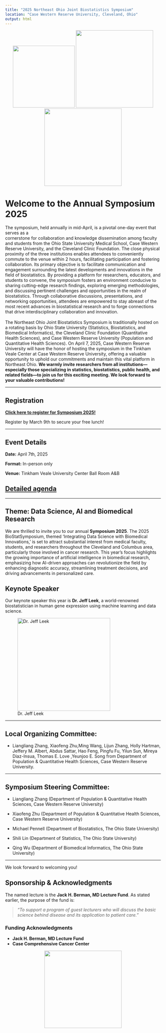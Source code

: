 ```yaml
---
title: "2025 Northeast Ohio Joint Biostatistics Symposium"
location: "Case Western Reserve University, Cleveland, Ohio"
output: html
---
```


<!-- Add the CWRU logo at the top -->

::: {style="text-align: center;"}
<img src="/ccf.jpg" width="200px"/> <img src="/cwru.jpeg" width="250px"/><img src="/osu.jpg" width="250px"/>
:::

# Welcome to the Annual Symposium 2025

The symposium, held annually in mid-April, is a pivotal one-day event that serves as a\
cornerstone for collaboration and knowledge dissemination among faculty and students from the Ohio State University Medical School, Case Western Reserve University, and the Cleveland Clinic Foundation. The close physical proximity of the three institutions enables attendees to conveniently commute to the venue within 2 hours, facilitating participation and fostering collaboration. Its primary objective is to facilitate communication and engagement surrounding the latest developments and innovations in the field of biostatistics. By providing a platform for researchers, educators, and students to convene, the symposium fosters an environment conducive to sharing cutting-edge research findings, exploring emerging methodologies, and discussing pertinent challenges and opportunities in the realm of biostatistics. Through collaborative discussions, presentations, and networking opportunities, attendees are empowered to stay abreast of the most recent advances in biostatistical research and to forge connections that drive interdisciplinary collaboration and innovation.\
\
The Northeast Ohio Joint Biostatistics Symposium is traditionally hosted on a rotating basis by Ohio State University (Statistics, Biostatistics, and Biomedical Informatics), the Cleveland Clinic Foundation (Quantitative Health Sciences), and Case Western Reserve University (Population and Quantitative Health Sciences). On April 7, 2025, Case Western Reserve University will have the honor of hosting the symposium in the Tinkham Veale Center at Case Western Reserve University, offering a valuable opportunity to uphold our commitments and maintain this vital platform in Northeast Ohio. **We warmly invite researchers from all institutions—especially those specializing in statistics, biostatistics, public health, and related fields—to join us for this exciting meeting. We look forward to your valuable contributions!**

----------------------------------------------------------------------------------

## Registration

[**Click here to register for Symposium 2025!**](https://docs.google.com/forms/d/1ffdseLSD7huGeLGM9XA5rOT_QWahWa48HFMJgIoB1sA/edit)

Register by March 9th to secure your free lunch!

----------------------------------------------------------------------------------

## Event Details

**Date:** April 7th, 2025

**Format:** In-person only

**Venue:** Tinkham Veale University Center Ball Room A&B

## [**Detailed agenda**](agenda/index.html)

-----------------------------------------------------------------------------------

## Theme: Data Science, AI and Biomedical Research

We are thrilled to invite you to our annual **Symposium 2025**. The 2025 BioStatSymposium, themed 'Integrating Data Science with Biomedical Innovations,' is set to attract substantial interest from medical faculty, students, and researchers throughout the Cleveland and Columbus area, particularly those involved in cancer research. This year’s focus highlights the growing importance of artificial intelligence in biomedical research, emphasizing how AI-driven approaches can revolutionize the field by enhancing diagnostic accuracy, streamlining treatment decisions, and driving advancements in personalized care.

## Keynote Speaker

Our keynote speaker this year is **Dr. Jeff Leek**, a world-renowned biostatistician in  human gene expression using machine learning and data science. 

![Dr. Jeff Leek](Jeff.png){.center width="300px"}

------------------------------------------------------------------------

## Local Organizing Committee:

- Liangliang Zhang, Xiaofeng Zhu,Ming Wang, Lijun Zhang, Holly Hartman, Jeffery M. Albert, Abdus Sattar, Hao Feng, Pingfu Fu, Yilun Sun, Mireya Diaz-Insua, Thomas E. Love ,Yeunjoo E. Song from Department of Population & Quantitative Health Sciences, Case Western Reserve University.

------------------------------------------------------------------------

## Symposium Steering Committee:

- Liangliang Zhang (Department of Population & Quantitative Health Sciences, Case Western Reserve University)

- Xiaofeng Zhu (Department of Population & Quantitative Health Sciences, Case Western Reserve University)

- Michael Pennell (Department of Biostatistics, The Ohio State University)

- Shili Lin (Department of Statistics, The Ohio State University)

- Qing Wu (Department of Biomedical Informatics, The Ohio State University)

------------------------------------------------------------------------

We look forward to welcoming you!

::: {#sponsorship .callout-note}
## **Sponsorship & Acknowledgments**

The named lecture is the **Jack H. Berman, MD Lecture Fund**. As stated earlier, the purpose of the fund is:

> *"To support a program of guest lecturers who will discuss the basic science behind disease and its application to patient care."*

### **Funding Acknowledgments**
- **Jack H. Berman, MD Lecture Fund** 
- **Case Comprehensive Cancer Center**

::: {style="text-align: center;"}
<img src="/som_cwru.png" width="250px"/>
:::

:::

